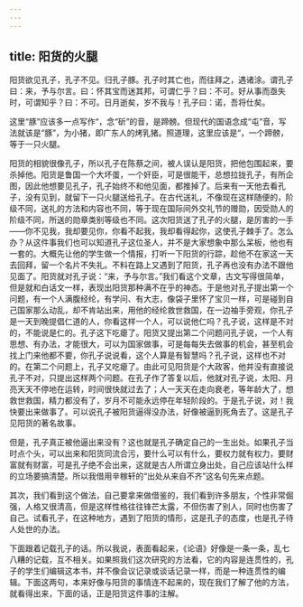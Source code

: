 ```yaml
---
---
---
```

title: 阳货的火腿
---




阳货欲见孔子，孔子不见。归孔子豚。孔子时其亡也，而往拜之，遇诸涂。谓孔子曰：来，予与尔言。曰：怀其宝而迷其邦，可谓仁乎？曰：不可。好从事而亟失时，可谓知乎？曰：不可。日月逝矣，岁不我与！孔子曰：诺，吾将仕矣。

这里“豚”应该多一点写作“，念“斫”的音，是蹄髈。但现代的国语念成“屯”音，写法就该是“豚”，为小猪，即广东人的烤乳猪。照道理，这里应该是“，一个蹄髈，等于一只火腿。

阳货的相貌很像孔子，所以孔子在陈蔡之间，被人误认是阳货，把他包围起来，要杀掉他。阳货是鲁国一个大坏蛋，一个奸臣，可是很能干，总想拉拢孔子，有所企图，因此他想要见孔子，孔子始终不和他见面，都推掉了。后来有一天他去看孔子，没有见到，就留下一只火腿送给孔子。在古代送礼，不像现在这样随便的，阶级不同，送礼的方法和内容也不同，等于现在国际间外交礼节的赠勋，因受勋人的阶级不同，所送的勋章类别等级也不同。这次阳货送了孔子的火腿，是厉害的一手——你不见我，我却要见你，你看不起我，我却看得起你，这使孔子棘手了。怎么办？从这件事我们也可以知道孔子这位圣人，并不是大家想象中那么呆板，他也有一套的。大概先让他的学生做一个情报，打听一下阳货的行踪，趁他不在家这一天去回拜，留一个名片不失礼。不料在路上又遇到了阳货，孔子再也没有办法不跟他见面了。阳货就对孔子说：“来，予与尔言。”我们看这个文章，古文写得很简单，但是就和白话文一样，表现出阳货那种满不在乎的神态。于是他对孔子提出第一个问题，有一个人满腹经纶，有学问、有大志，像袋子里怀了宝贝一样，可是碰到自己国家那么动乱，却不肯站出来，用他的经纶救世救国，在一边袖手旁观，你孔子是一天到晚提倡仁道的人，你看这样一个人，可以说他仁吗？孔子说，这样是不对的，不能说是仁的。孔子这下吃瘪了。阳货又提出第二个问题问孔子说，一个人有思想、有办法，才能很大，可以为国家做事，可是每每失去做事的机会，甚至机会找上门来他都不要，你孔子说说看，这个人算是有智慧吗？孔子说，这样也不对的。在第二个问题上，孔子又吃瘪了。由此可见阳货是个大政客，他并没有直接说孔子不对，只提出这样两个问题。在孔子作了答复以后，他就对孔子说，太阳、月亮天天不停地在运转，时间很快就过去了；人一天天在走向衰老，等年龄大了，想救世救国，精力都没有了，岁月不可能永远停在年轻阶段的。于是孔子说，对！我快要出来做事了。可以说孔子被阳货逼得没办法，好像被逼到死角去了。这是孔子见阳货的著名故事。

但是，孔子真正被他逼出来没有？这也就是孔子确定自己的一生出处。如果孔子当时点个头，可以出来和阳货同流合污，要什么可以有什么，要权力就有权力，要财富就有财富，可是孔子绝不会出来，这就是古人所谓立身出处，自己应该站什么样的立场要搞清楚。所以我借用辛稼轩的“出处从来自不齐”这名句先来点题。

其次，我们看到这个做法，自己要拿来做借鉴的，我们看到许多朋友，个性非常倔强，人格又很清高，但是这样性格往往锋芒太露，不但伤害了别人，同时也伤害了自己。试看孔子，在这种地方，遇到了阳货的情形，这是孔子的态度，也是孔子待人处世的办法。

下面跟着记载孔子的话。所以我说，表面看起来，《论语》好像是一条一条，乱七八糟的记载，互不相关。如果照我们这次研究的方法看，它的内容是连贯性的，孔子的学生们编辑这本书，并不像会议记录或谈话记录一样，而是一种连贯性的编辑。下面这两句，本来好像与阳货的事情连不起来的，现在我们了解了他的方法，就看得出来，下面的话，正是阳货这件事的注解。
